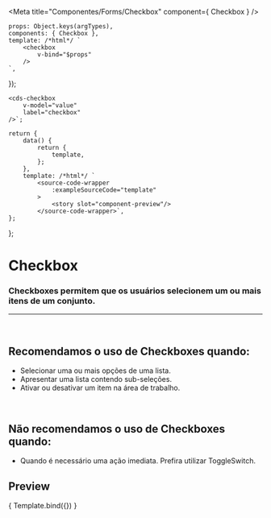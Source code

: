 
<Meta
	title="Componentes/Forms/Checkbox"
	component={ Checkbox }
/>

	props: Object.keys(argTypes),
	components: { Checkbox },
	template: /*html*/ `
		<checkbox
			v-bind="$props" 
		/>
	`,
});

	<cds-checkbox
		v-model="value"
		label="checkbox"
	/>`;

	return {
		data() {
			return {
				template,
			};
		},
		template: /*html*/ `
			<source-code-wrapper
				:exampleSourceCode="template"
			>
				<story slot="component-preview"/>
			</source-code-wrapper>`,
	};
};

# Checkbox

### Checkboxes permitem que os usuários selecionem um ou mais itens de um conjunto.
---
<br />

## Recomendamos o uso de Checkboxes quando:
- Selecionar uma ou mais opções de uma lista.
- Apresentar uma lista contendo sub-seleções.
- Ativar ou desativar um item na área de trabalho.

<br />

## Não recomendamos o uso de Checkboxes quando:
- Quando é necessário uma ação imediata. Prefira utilizar ToggleSwitch.

## Preview


<Canvas>
	<Story
		name="Checkbox"
		decorators={[docsDecorator]}
		args={{
			value,
			label,
		}}
	>
		{ Template.bind({}) }
	</Story>
</Canvas>

<ArgsTable story="Checkbox" />
